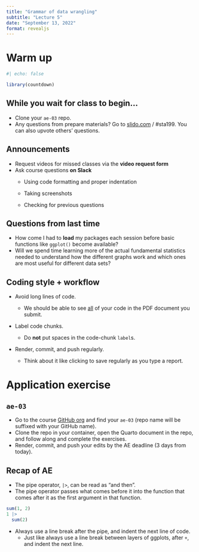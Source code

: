 ```yaml
---
title: "Grammar of data wrangling"
subtitle: "Lecture 5"
date: "September 13, 2022"
format: revealjs
---
```


# Warm up

```r
#| echo: false

library(countdown)
```

## While you wait for class to begin...

::: nonincremental
-   Clone your `ae-03` repo.
-   Any questions from prepare materials? Go to [slido.com](https://www.slido.com/) / #sta199. You can also upvote others' questions.
:::

## Announcements

-   Request videos for missed classes via the **video request form**
-   Ask course questions **on Slack**
    -   Using code formatting and proper indentation

    -   Taking screenshots

    -   Checking for previous questions

## Questions from last time

-   How come I had to **load** my packages each session before basic functions like `ggplot()` become available?
-   Will we spend time learning more of the actual fundamental statistics needed to understand how the different graphs work and which ones are most useful for different data sets?

## Coding style + workflow

::: incremental
-   Avoid long lines of code.

    -   We should be able to see [all]{.underline} of your code in the PDF document you submit.

-   Label code chunks.

    -   Do **not** put spaces in the code-chunk `label`s.

-   Render, commit, and push regularly.

    -   Think about it like clicking to save regularly as you type a report.
:::

# Application exercise

## `ae-03`

::: appex
-   Go to the course [GitHub org](https://github.com/sta199-f22-1) and find your `ae-03` (repo name will be suffixed with your GitHub name).
-   Clone the repo in your container, open the Quarto document in the repo, and follow along and complete the exercises.
-   Render, commit, and push your edits by the AE deadline (3 days from today).
:::

## Recap of AE {.smaller}

-   The pipe operator, `|>`, can be read as "and then".
-   The pipe operator passes what comes before it into the function that comes after it as the first argument in that function.

```r
sum(1, 2)
1 |> 
  sum(2)
```

-   Always use a line break after the pipe, and indent the next line of code.
    -   Just like always use a line break between layers of ggplots, after `+`, and indent the next line.
